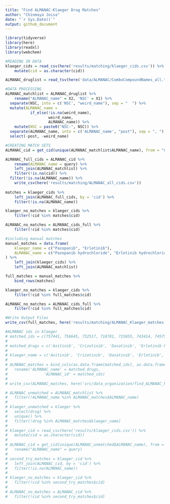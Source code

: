```yaml
---
title: "Find ALMANAC-Klaeger Drug Matches"
author: "Chinmaya Joisa"
date: "`r Sys.Date()`"
output: github_document
---
```


```r
library(tidyverse)
library(here)
library(readxl)
library(webchem)
```

```r
#READING IN DATA
klaeger_cids = read_csv(here('results/matching/klaeger_cids.csv')) %>% 
	mutate(cid = as.character(cid))

ALMANAC_druglist = read_tsv(here('data/ALMANAC/ComboCompoundNames_all.txt'), col_names = FALSE)
```

```r
#DATA PROCESSING
ALMANAC_matchlist = ALMANAC_druglist %>% 
	rename("ALMANAC_name" = X2, 'NSC' = X1) %>% 
  separate(NSC, into = c('NSC', "weird_name"), sep = "  ") %>% 
  mutate(ALMANAC_name = 
           if_else(!is.na(weird_name),
                   weird_name, 
                   ALMANAC_name)) %>% 
	mutate(NSC = paste0("NSC-", NSC)) %>% 
  separate(ALMANAC_name, into = c('ALMANAC_name', "post"), sep = ", ") %>% 
  select(-post, -weird_name)
```

```r
#CREATING MATCH SETS
ALMANAC_cid = get_cid(unique(ALMANAC_matchlist$ALMANAC_name), from = "name", domain = "compound", match = "all", verbose = T) 

ALMANAC_full_cids = ALMANAC_cid %>% 
	rename(ALMANAC_name = query) %>% 
	left_join(ALMANAC_matchlist) %>% 
	filter(!is.na(cid)) %>% 
  filter(!is.na(ALMANAC_name)) %>% 
	write_csv(here('results/matching/ALMANAC_all_cids.csv'))
	
matches = klaeger_cids %>% 
	left_join(ALMANAC_full_cids, by = 'cid') %>% 
	filter(!is.na(ALMANAC_name))

klaeger_no_matches = klaeger_cids %>%
	filter(!cid %in% matches$cid)

ALMANAC_no_matches = ALMANAC_cids_full %>%
	filter(!cid %in% matches$cid)
```

```r
#including manual matches
manual_matches = data.frame(
	klaeger_name = c("Pazopanib", "Erlotinib"),
	ALMANAC_name = c("Pazopanib hydrochloride", "Erlotinib hydrochloride")
) %>% 
	left_join(klaeger_cids) %>% 
	left_join(ALMANAC_matchlist)

full_matches = manual_matches %>% 
	bind_rows(matches)

klaeger_no_matches = klaeger_cids %>%
	filter(!cid %in% full_matches$cid)

ALMANAC_no_matches = ALMANAC_cids_full %>%
	filter(!cid %in% full_matches$cid)
```


```r
#Write Output Files
write_csv(full_matches, here('results/matching/ALMANAC_Klaeger_matches.csv'))
```

```r
#ALMANAC ids in klaeger
# matched_ids = c(757441, 756645, 732517, 718781, 715055, 743414, 745750, 747599, 737754, 763371, 747971, 750690, 760766, 761431, 753082) 
# 
# matched_drugs = c('Axitinib', 'Crizotinib', 'Dasatinib', 'Erlotinib hydrochloride', 'Gefitinib', 'Imatinib mesylate', 'Lapatinib ditosylate', 'Nilotinib', 'Pazopanib hydrochloride', 'Ruxolitinib', 'Sorafenib tosylate', 'Sunitinib (free base)', 'Vandetanib', 'vemurafenib', 'vemurafenib')
# 
# klaeger_name = c('Axitinib', 'Crizotinib', 'Dasatinib', 'Erlotinib', 'Gefitinib', 'Imatinib', 'Lapatinib', 'Nilotinib', 'Pazopanib', 'Ruxolitinib', 'Sorafenib', 'Sunitinib', 'Vandetanib', 'Vemurafenib', 'Vemurafenib')
# 
# ALMANAC_matches = bind_cols(as.data.frame(matched_ids), as.data.frame(matched_drugs), as.data.frame(klaeger_name)) %>% 
# 	rename('ALMANAC_name' = matched_drugs, 
# 				 'ALMANAC_id' = matched_ids)
# 
# write_csv(ALMANAC_matches, here('src/data_organization/find_ALMANAC_klaeger_matches/ALMANAC_klaeger_matchlist.csv'))
```

```r
# ALMANAC_unmatched = ALMANAC_matchlist %>% 
# 	filter(!ALMANAC_name %in% ALMANAC_matches$ALMANAC_name)
# 
# klaeger_unmatched = klaeger %>% 
# 	select(drug) %>% 
# 	unique() %>% 
# 	filter(!drug %in% ALMANAC_matches$klaeger_name)
# 
# klaeger_cid = read_csv(here('results/klaeger_cids.csv')) %>% 
# 	mutate(cid = as.character(cid))
# 
# ALMANAC_cid = get_cid(unique(ALMANAC_unmatched$ALMANAC_name), from = "name", domain = "compound", match = "all", verbose = TRUE) %>% 
# 	rename("ALMANAC_name" = query)
# 	
# second_try_matches = klaeger_cid %>% 
# 	left_join(ALMANAC_cid, by = 'cid') %>% 
# 	filter(!is.na(ALMANAC_name))
# 
# klaeger_no_matches = klaeger_cid %>%
# 	filter(!cid %in% second_try_matches$cid)
# 
# ALMANAC_no_matches = ALMANAC_cid %>%
# 	filter(!cid %in% second_try_matches$cid)

```

